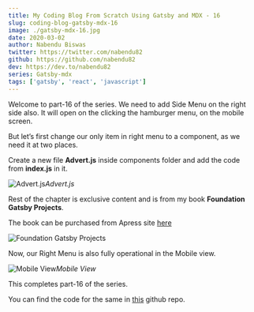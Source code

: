 ```yaml
---
title: My Coding Blog From Scratch Using Gatsby and MDX - 16
slug: coding-blog-gatsby-mdx-16
image: ./gatsby-mdx-16.jpg
date: 2020-03-02
author: Nabendu Biswas
twitter: https://twitter.com/nabendu82
github: https://github.com/nabendu82
dev: https://dev.to/nabendu82
series: Gatsby-mdx
tags: ['gatsby', 'react', 'javascript']
---
```


Welcome to part-16 of the series. We need to add Side Menu on the right side also. It will open on the clicking the hamburger menu, on the mobile screen.

But let’s first change our only item in right menu to a component, as we need it at two places.

Create a new file **Advert.js** inside components folder and add the code from **index.js** in it.

![Advert.js](https://res.cloudinary.com/dxkxvfo2o/image/upload/v1589882177/16-dev/1_n917vk.png)*Advert.js*

Rest of the chapter is exclusive content and is from my book **Foundation Gatsby Projects**.

The book can be purchased from Apress site <a href="https://www.apress.com/in/book/9781484265574" target="_blank" rel="noopener noreferrer">here</a>


  


<div className={styles.image__small}>

![Foundation Gatsby Projects](https://res.cloudinary.com/dxkxvfo2o/image/upload/v1609570264/Foundation_Gatsby_zilffx.jpg)

</div>

Now, our Right Menu is also fully operational in the Mobile view.

<div className={styles.image__small}>

![Mobile View](https://res.cloudinary.com/dxkxvfo2o/image/upload/v1589882179/16-dev/11_tgjaoj.gif)*Mobile View*

</div>

This completes part-16 of the series.

You can find the code for the same in [this](https://github.com/nabendu82/thewebdev-public) github repo.

  
